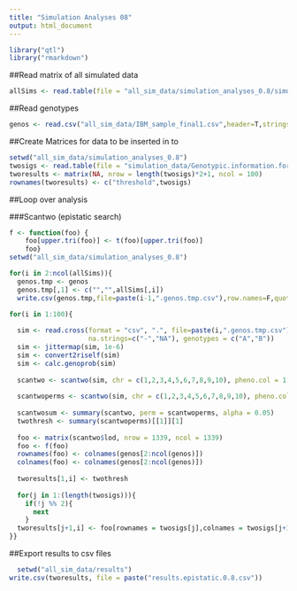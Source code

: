 ```yaml
---
title: "Simulation Analyses 08"
output: html_document
---
```


```r
library("qtl")
library("rmarkdown")
```

##Read matrix of all simulated data
```r
allSims <- read.table(file = "all_sim_data/simulation_analyses_0.8/simulation_data/Simulated.Data.100.Reps.Herit.0.8.txt",header=T,stringsAsFactors=F)
```

##Read genotypes
```r
genos <- read.csv("all_sim_data/IBM_sample_final1.csv",header=T,stringsAsFactors=F,na.strings=c("-","NA"))
```

##Create Matrices for data to be inserted in to
```r
setwd("all_sim_data/simulation_analyses_0.8")
twosigs <- read.table(file = "simulation_data/Genotypic.information.for.10.Epistatic.QTN.txt",stringsAsFactors=F,header=T, sep = "\t")[,1]
tworesults <- matrix(NA, nrow = length(twosigs)*2+1, ncol = 100)
rownames(tworesults) <- c("threshold",twosigs)
```

##Loop over analysis

###Scantwo (epistatic search)
```r
f <- function(foo) {
    foo[upper.tri(foo)] <- t(foo)[upper.tri(foo)]
    foo}
setwd("all_sim_data/simulation_analyses_0.8")

for(i in 2:ncol(allSims)){
  genos.tmp <- genos
  genos.tmp[,1] <- c("","",allSims[,i])
  write.csv(genos.tmp,file=paste(i-1,".genos.tmp.csv"),row.names=F,quote=F)}

for(i in 1:100){
  
  sim <- read.cross(format = "csv", ".", file=paste(i,".genos.tmp.csv"),
                    na.strings=c("-","NA"), genotypes = c("A","B"))
  sim <- jittermap(sim, 1e-6)
  sim <- convert2riself(sim)
  sim <- calc.genoprob(sim)
  
  scantwo <- scantwo(sim, chr = c(1,2,3,4,5,6,7,8,9,10), pheno.col = 1, model = "normal", method = "hk", addcovar = NULL, intcovar = NULL, weights = NULL, use = "all.obs")
  
  scantwoperms <- scantwo(sim, chr = c(1,2,3,4,5,6,7,8,9,10), pheno.col = 1, model = "normal", method = "hk", addcovar = NULL, intcovar = NULL, weights = NULL, use = "all.obs", n.perm = 100)
  
  scantwosum <- summary(scantwo, perm = scantwoperms, alpha = 0.05)
  twothresh <- summary(scantwoperms)[[1]][1]
  
  foo <- matrix(scantwo$lod, nrow = 1339, ncol = 1339)
  foo <- f(foo)
  rownames(foo) <- colnames(genos[2:ncol(genos)])
  colnames(foo) <- colnames(genos[2:ncol(genos)])
  
  tworesults[1,i] <- twothresh
  
  for(j in 1:(length(twosigs))){
    if(!j %% 2){
      next
    }
  tworesults[j+1,i] <- foo[rownames = twosigs[j],colnames = twosigs[j+1]]
}}
```

##Export results to csv files
```r
  setwd("all_sim_data/results")
write.csv(tworesults, file = paste("results.epistatic.0.8.csv"))
```

